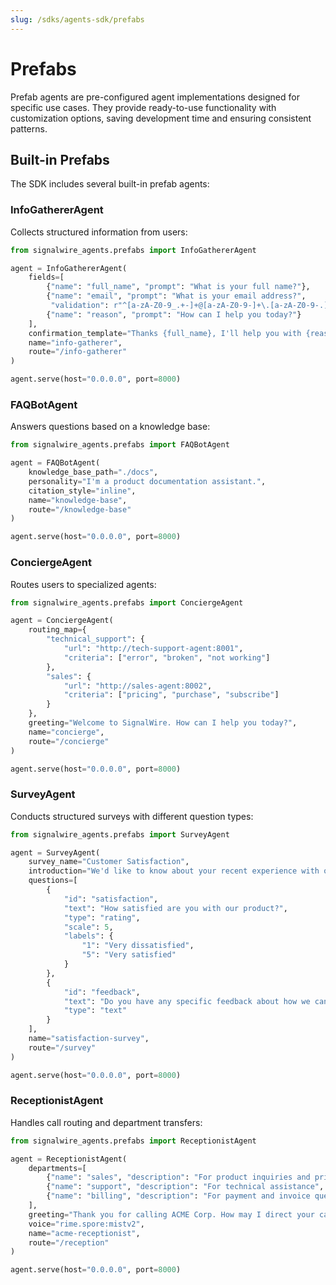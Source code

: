 ```yaml
---
slug: /sdks/agents-sdk/prefabs
---
```


# Prefabs

Prefab agents are pre-configured agent implementations designed for specific use cases. They provide ready-to-use functionality with customization options, saving development time and ensuring consistent patterns.

## Built-in Prefabs

The SDK includes several built-in prefab agents:

### InfoGathererAgent

Collects structured information from users:

```python
from signalwire_agents.prefabs import InfoGathererAgent

agent = InfoGathererAgent(
    fields=[
        {"name": "full_name", "prompt": "What is your full name?"},
        {"name": "email", "prompt": "What is your email address?", 
         "validation": r"^[a-zA-Z0-9_.+-]+@[a-zA-Z0-9-]+\.[a-zA-Z0-9-.]+$"},
        {"name": "reason", "prompt": "How can I help you today?"}
    ],
    confirmation_template="Thanks {full_name}, I'll help you with {reason}. I'll send a confirmation to {email}.",
    name="info-gatherer",
    route="/info-gatherer"
)

agent.serve(host="0.0.0.0", port=8000)
```

### FAQBotAgent

Answers questions based on a knowledge base:

```python
from signalwire_agents.prefabs import FAQBotAgent

agent = FAQBotAgent(
    knowledge_base_path="./docs",
    personality="I'm a product documentation assistant.",
    citation_style="inline",
    name="knowledge-base",
    route="/knowledge-base"
)

agent.serve(host="0.0.0.0", port=8000)
```

### ConciergeAgent

Routes users to specialized agents:

```python
from signalwire_agents.prefabs import ConciergeAgent

agent = ConciergeAgent(
    routing_map={
        "technical_support": {
            "url": "http://tech-support-agent:8001",
            "criteria": ["error", "broken", "not working"]
        },
        "sales": {
            "url": "http://sales-agent:8002",
            "criteria": ["pricing", "purchase", "subscribe"]
        }
    },
    greeting="Welcome to SignalWire. How can I help you today?",
    name="concierge",
    route="/concierge"
)

agent.serve(host="0.0.0.0", port=8000)
```

### SurveyAgent

Conducts structured surveys with different question types:

```python
from signalwire_agents.prefabs import SurveyAgent

agent = SurveyAgent(
    survey_name="Customer Satisfaction",
    introduction="We'd like to know about your recent experience with our product.",
    questions=[
        {
            "id": "satisfaction",
            "text": "How satisfied are you with our product?",
            "type": "rating",
            "scale": 5,
            "labels": {
                "1": "Very dissatisfied",
                "5": "Very satisfied"
            }
        },
        {
            "id": "feedback",
            "text": "Do you have any specific feedback about how we can improve?",
            "type": "text"
        }
    ],
    name="satisfaction-survey",
    route="/survey"
)

agent.serve(host="0.0.0.0", port=8000)
```

### ReceptionistAgent

Handles call routing and department transfers:

```python
from signalwire_agents.prefabs import ReceptionistAgent

agent = ReceptionistAgent(
    departments=[
        {"name": "sales", "description": "For product inquiries and pricing", "number": "+15551235555"},
        {"name": "support", "description": "For technical assistance", "number": "+15551236666"},
        {"name": "billing", "description": "For payment and invoice questions", "number": "+15551237777"}
    ],
    greeting="Thank you for calling ACME Corp. How may I direct your call?",
    voice="rime.spore:mistv2",
    name="acme-receptionist",
    route="/reception"
)

agent.serve(host="0.0.0.0", port=8000)
```